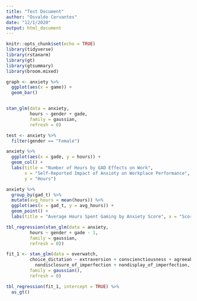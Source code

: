 ```yaml
---
title: "Test Document"
author: "Osvaldo Cervantes"
date: "12/1/2020"
output: html_document
---
```


```r
knitr::opts_chunk$set(echo = TRUE)
library(tidyverse)
library(rstanarm)
library(gt)
library(gtsummary)
library(broom.mixed)
```

```r

graph <- anxiety %>%
  ggplot(aes(x = game)) +
  geom_bar()


stan_glm(data = anxiety, 
         hours ~ gender + gade, 
         family = gaussian, 
         refresh = 0)

test <- anxiety %>%
  filter(gender == "Female")

```

```r

anxiety %>%
  ggplot(aes(x = gade, y = hours)) +
  geom_col() +
  labs(title = "Number of Hours by GAD Effects on Work", 
       x = "Self-Reported Impact of Anxiety on Workplace Performance", 
       y = "Hours")

anxiety %>%
  group_by(gad_t) %>%
  mutate(avg_hours = mean(hours)) %>%
  ggplot(aes(x = gad_t, y = avg_hours)) +
  geom_point() +
  labs(title = "Average Hours Spent Gaming by Anxiety Score", x = "Score on GAD Scale", y = "Average Hours Played")

```

```r

tbl_regression(stan_glm(data = anxiety, 
         hours ~ gender + gade - 1, 
         family = gaussian, 
         refresh = 0))

```


```r

fit_1 <- stan_glm(data = overwatch, 
         choice_dictation ~ extraversion + conscienctiousness + agreeableness + 
           nondisclosure_of_imperfection + nondisplay_of_imperfection, 
         family = gaussian(), 
         refresh = 0)

tbl_regression(fit_1, intercept = TRUE) %>%
  as_gt()

```

